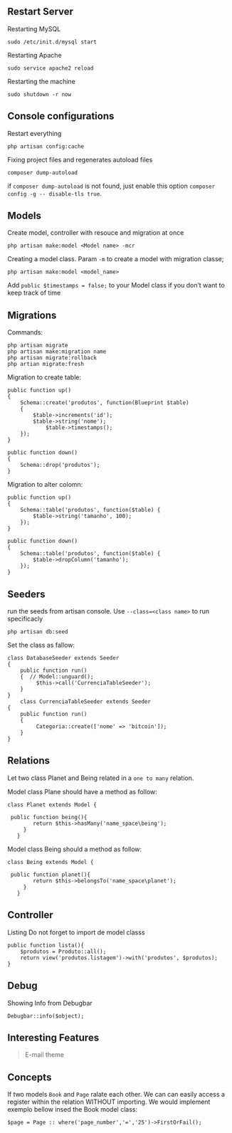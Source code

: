 
## Restart Server
Restarting  MySQL
```
sudo /etc/init.d/mysql start
```
Restarting  Apache 
```
sudo service apache2 reload
```
Restarting the machine 
```
sudo shutdown -r now
```
## Console configurations
Restart everything
```
php artisan config:cache
```

Fixing project files and regenerates autoload files
```
composer dump-autoload
```
if `composer dump-autoload` is not found, just enable this option `composer config -g -- disable-tls true`.

##  Models
Create model, controller with resouce and migration at once

```
php artisan make:model <Model name> -mcr
```

Creating a model class. Param `-m` to create a model with migration classe;

```
php artisan make:model <model_name>
```
Add `public $timestamps = false;` to your Model class if you don't want to keep track of time 



## Migrations 
Commands:
```
php artisan migrate
php artisan make:migration name
php artisan migrate:rollback
php artian migrate:fresh
```

Migration to create table:

```
public function up()
{
    Schema::create('produtos', function(Blueprint $table)
    {
        $table->increments('id');
        $table->string('nome');
            $table->timestamps();
    });
}

public function down()
{
    Schema::drop('produtos');
}
```
Migration to alter colomn:

```
public function up()
{
    Schema::table('produtos', function($table) {
        $table->string('tamanho', 100);
    });
}

public function down()
{
    Schema::table('produtos', function($table) {
        $table->dropColumn('tamanho');
    });
}
 ```
## Seeders
run the seeds from artisan console. Use `--class=<class name>` to run specificacly 

```
php artisan db:seed 
```

Set the class as fallow:
```
class DatabaseSeeder extends Seeder
{
    public function run()
    {  // Model::unguard();
         $this->call('CurrenciaTableSeeder');
    }
}
    class CurrenciaTableSeeder extends Seeder
{
    public function run()
    {
         Categoria::create(['nome' => 'bitcoin']); 
    }
}
```

## Relations

Let two class Planet and Being related in a `one to many` relation.

Model class Plane should have a method as follow:

```
class Planet extends Model {

 public function being(){
        return $this->hasMany('name_space\being');
     }
   }
```
Model class Being should a method as follow:

```
class Being extends Model {

 public function planet(){
        return $this->belongsTo('name_space\planet');
     }
   }
```

## Controller

Listing 
Do not forget to import de model classs
```
public function lista(){
    $produtos = Produto::all();
    return view('produtos.listagem')->with('produtos', $produtos);
}
```
## Debug
Showing Info from Debugbar
```
Debugbar::info($object);
```

## Interesting Features 

>E-mail theme

## Concepts
If two models `Book` and `Page` ralate each other. We can can easily access a register within the relation WITHOUT importing. We would implement exemplo bellow insed the Book model class:
```
$page = Page :: where('page_number','=','25')->FirstOrFail();
```

